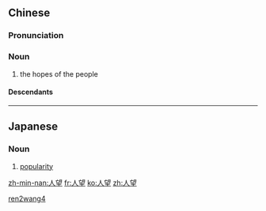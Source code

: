 ==Chinese==
{{zh-forms}}

===Pronunciation===
{{zh-pron
|m=rénwàng
|cat=n
}}

===Noun===
{{zh-noun}}

# {{lb|zh|literary}} the hopes of the people

====Descendants====
{{CJKV|人望|じんぼう}}

[[Category:Mandarin literary terms|ren2wang4]]

----

==Japanese==
{{ja-kanjitab|じん|ぼう|yomi=o}}

===Noun===
{{ja-noun|じんぼう}}

# [[popularity]]

[[zh-min-nan:人望]]
[[fr:人望]]
[[ko:人望]]
[[zh:人望]]